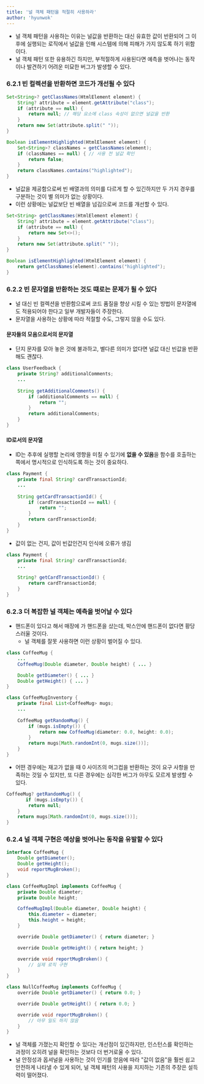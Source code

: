 ```yaml
---
title: '널 객체 패턴을 적절히 사용하라'
author: 'hyunwok'
---
```


- 널 객체 패턴을 사용하는 이유는 널값을 반환하는 대신 유효한 값이 반환되어 그 이후에 실행되는 로직에서 널값을 인해 시스템에 의해 피해가 가지 않도록 하기 위함이다.
- 널 객체 패턴 또한 유용하긴 하지만, 부적절하게 사용된다면 예측을 벗어나는 동작이나 발견하기 어려운 미묘한 버그가 발생할 수 있다. 

### 6.2.1 빈 컬렉션을 반환하면 코드가 개선될 수 있다

```java
Set<String>? getClassNames(HtmlElement element) {
    String? attribute = element.getAttribute("class");
    if (attribute == null) {
        return null; // 해당 요소에 class 속성이 없으면 널값을 반환
    }
    return new Set(attribute.split(" "));
}

Boolean isElementHighlighted(HtmlElement element) {
    Set<String>? classNames = getClassNames(element);
    if (classNames == null) { // 사용 전 널값 확인
        return false;
    }
    return classNames.contains("highlighted");
}
```

- 널값을 제공함으로써 빈 배열과의 의미를 다르게 할 수 있긴하지만 두 가지 경우를 구분하는 것이 별 의미가 없는 상황이다.
- 이런 상황에는 널값보단 빈 배열을 넘김으로써 코드를 개선할 수 있다.

```java
Set<String> getClassNames(HtmlElement element) {
    String? attribute = element.getAttribute("class");
    if (attribute == null) {
        return new Set<>();
    }
    return new Set(attribute.split(" "));
}

Boolean isElementHighlighted(HtmlElement element) {
    return getClassNames(element).contains("highlighted");
}
```

### 6.2.2 빈 문자열을 반환하는 것도 떄로는 문제가 될 수 있다
- 널 대신 빈 컬렉션을 반환함으로써 코드 품질을 향상 시킬 수 있는 방법이 문자열에도 적용되어야 한다고 일부 개발자들이 주장한다.
- 문자열을 사용하는 상황에 따라 적절할 수도, 그렇지 않을 수도 있다.

#### 문자들의 모음으로서의 문자열
- 단지 문자를 모아 놓은 것에 불과하고, 별다른 의미가 없다면 널값 대신 빈값을 반환해도 괜찮다.

```java
class UserFeedback {
    private String? additionalComments;
    ...
    
    String getAdditionalComments() {
        if (additionalComments == null) {
            return "";
        }
        return additionalComments;
    }
}
```

#### ID로서의 문자열
- ID는 추후에 실행할 논리에 영향을 미칠 수 있기에 **없을 수 있음**을 함수를 호출하는 쪽에서 명시적으로 인식하도록 하는 것이 중요하다.

```java
class Payment {
    private final String? cardTransactionId;
    ...
    
    String getCardTransactionId() {
        if (cardTransactionId == null) {
            return "";
        }
        return cardTransactionId;
    }
}
```
- 값이 없는 건지, 값이 빈값인건지 인식에 오류가 생김
```java
class Payment {
    private final String? cardTransactionId;
    ...
    
    String? getCardTransactionId() {
        return cardTransactionId;
    }
}
```

### 6.2.3 더 복잡한 널 객체는 예측을 벗어날 수 있다
- 핸드폰이 있다고 해서 매장에 가 핸드폰을 샀는데, 박스안에 핸드폰이 없다면 황당스러울 것이다.
    - 널 객체를 잘못 사용하면 이런 상황이 벌어질 수 있다.

```java
class CoffeeMug {
    ...
    CoffeeMug(Double diameter, Double height) { ... }

    Double getDiameter() { ... }
    Double getHeight() { ... }
}

class CoffeeMugInventory {
    private final List<CoffeeMug> mugs;
    ...
    
    CoffeeMug getRandomMug() {
        if (mugs.isEmpty()) {
            return new CoffeeMug(diameter: 0.0, height: 0.0);
        }
        return mugs[Math.randomInt(0, mugs.size())];
    }
}
```

- 어떤 경우에는 재고가 없을 때 0 사이즈의 머그컵을 반환하는 것이 요구 사항을 만족하는 것일 수 있지만, 또 다른 경우에는 심각한 버그가 아무도 모르게 발생할 수 있다. 
```java
CoffeeMug? getRandomMug() {
       if (mugs.isEmpty()) {
        return null;
    }
    return mugs[Math.randomInt(0, mugs.size())];
}
```

### 6.2.4 널 객체 구현은 예상을 벗어나는 동작을 유발할 수 있다
```java
interface CoffeeMug {
    Double getDiameter();
    Double getHeight();
    void reportMugBroken();
}

class CoffeeMugImpl implements CoffeeMug {
    private Double diameter;
    private Double height;

    CoffeeMugImpl(Double diameter, Double height) {
        this.diameter = diameter;
        this.height = height;
    }

    override Double getDiameter() { return diameter; }

    override Double getHeight() { return height; }

    override void reportMugBroken() {
        // 실제 로직 구현
    }
}

class NullCoffeeMug implements CoffeeMug {
    override Double getDiameter() { return 0.0; }

    override Double getHeight() { return 0.0; }

    override void reportMugBroken() {
        // 아무 일도 하지 않음
    }
}
```
- 널 객체를 가졌는지 확인할 수 있다는 개선점이 있긴하지만, 인스턴스를 확인하는 과정이 오히려 널을 확인하는 것보다 더 번거로울 수 있다.
- 널 안정성과 옵셔널을 사용하는 것이 인기를 얻음에 따라 "값이 없음"을 훨씬 쉽고 안전하게 나타낼 수 있게 되어, 널 객체 패턴의 사용을 지지하는 기존의 주장은 설득력이 떨어졌다.